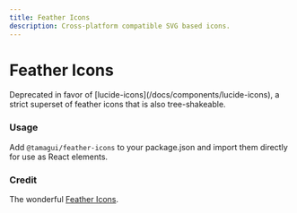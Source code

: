 ```yaml
---
title: Feather Icons
description: Cross-platform compatible SVG based icons.
---
```


# Feather Icons

<Notice>
  Deprecated in favor of [lucide-icons](/docs/components/lucide-icons), a strict superset of feather
  icons that is also tree-shakeable.
</Notice>

### Usage

Add `@tamagui/feather-icons` to your package.json and import them directly for use as React elements.

### Credit

The wonderful [Feather Icons](https://feathericons.com/).
